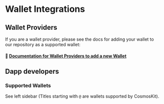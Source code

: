 # Wallet Integrations

## Wallet Providers

If you are a wallet provider, please see the docs for adding your wallet to our repository as a supported wallet:

#### 🔌 [Documentation for Wallet Providers to add a new Wallet](/integrating-wallets/adding-new-wallets)

## Dapp developers

### Supported Wallets

See left sidebar (Titles starting with `@` are wallets supported by CosmosKit).
